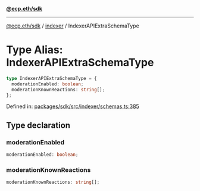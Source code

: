 [**@ecp.eth/sdk**](../../index.mdx)

***

[@ecp.eth/sdk](/sdk-reference/index.mdx) / [indexer](/sdk-reference/indexer/index.mdx) / IndexerAPIExtraSchemaType

# Type Alias: IndexerAPIExtraSchemaType

```ts
type IndexerAPIExtraSchemaType = {
  moderationEnabled: boolean;
  moderationKnownReactions: string[];
};
```

Defined in: [packages/sdk/src/indexer/schemas.ts:385](https://github.com/ecp-eth/comments-monorepo/blob/main/packages/sdk/src/indexer/schemas.ts#L385)

## Type declaration

### moderationEnabled

```ts
moderationEnabled: boolean;
```

### moderationKnownReactions

```ts
moderationKnownReactions: string[];
```
